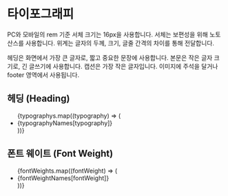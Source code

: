 
<Meta title="Styles/Typography" components={Text} />

# 타이포그래피

PC와 모바일의 rem 기준 서체 크기는 16px을 사용합니다. 서체는 보편성을 위해 노토 산스를 사용합니다. 위계는 글자의 두께, 크기, 글줄 간격의 차이를 통해 전달합니다.

헤딩은 화면에서 가장 큰 글자로, 짧고 중요한 문장에 사용합니다. 본문은 작은 글자 크기로, 긴 글쓰기에 사용합니다. 캡션은 가장 작은 글자입니다. 이미지에 주석을 달거나 footer 영역에서 사용됩니다.

## 헤딩 (Heading)

<Story name="Headings">
  <ul>
    {typographys.map((typography) => (
      <li style={{ listStyle: 'none' }} key={typography}>
        <Text typography={typography}>{typographyNames[typography]}</Text>
      </li>
    ))}
  </ul>
</Story>

## 폰트 웨이트 (Font Weight)

<Story name="Font Weight">
  <ul>
    {fontWeights.map((fontWeight) => (
      <li style={{ listStyle: 'none' }} key={fontWeight}>
        <Text fontWeight={fontWeight}>{fontWeightNames[fontWeight]}</Text>
      </li>
    ))}
  </ul>
</Story>
